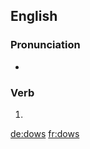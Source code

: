{{also|Dows}}
==English==

===Pronunciation===
* {{IPA|/daʊz/|lang=en}}

===Verb===
{{head|en|verb form}}

# {{en-third-person singular of|dow}}

[[de:dows]]
[[fr:dows]]